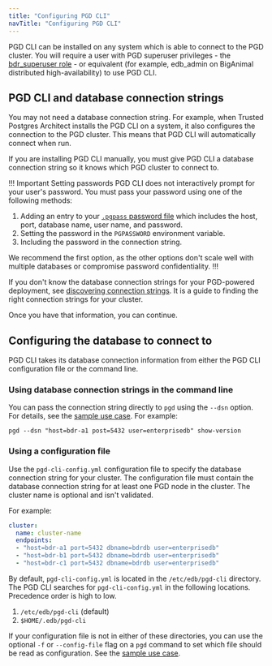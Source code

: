 ```yaml
---
title: "Configuring PGD CLI"
navTitle: "Configuring PGD CLI"
---
```


PGD CLI can be installed on any system which is able to connect to the PGD cluster. You will require a user with PGD superuser privileges - the [bdr_superuser role](../security) - or equivalent (for example, edb_admin on BigAnimal distributed high-availability) to use PGD CLI.

## PGD CLI and database connection strings

You may not need a database connection string. For example, when Trusted Postgres Architect installs the PGD CLI on a system, it also configures the connection to the PGD cluster. This means that PGD CLI will automatically connect when run. 

If you are installing PGD CLI manually, you must give PGD CLI a database connection string so it knows which PGD cluster to connect to. 

!!! Important Setting passwords
PGD CLI does not interactively prompt for your user's password. You must pass your password using one of the following methods:

 1. Adding an entry to your [`.pgpass` password file](https://www.postgresql.org/docs/current/libpq-pgpass.html) which includes the host, port, database name, user name, and password.
 1. Setting the password in the `PGPASSWORD` environment variable.
 1. Including the password in the connection string.

We recommend the first option, as the other options don't scale well with multiple databases or compromise password confidentiality.
!!!

If you don't know the database connection strings for your PGD-powered deployment, see [discovering connection strings](discover_connections). It is a guide to finding the right connection strings for your cluster.

Once you have that information, you can continue.

## Configuring the database to connect to

PGD CLI takes its database connection information from either the PGD CLI configuration file or the command line.


### Using database connection strings in the command line

You can pass the connection string directly to `pgd` using the `--dsn` option. For details, see the [sample use case](/pgd/latest/cli/#passing-a-database-connection-string). For example:

```shell
pgd --dsn "host=bdr-a1 post=5432 user=enterprisedb" show-version
```

### Using a configuration file

Use the `pgd-cli-config.yml` configuration file to specify the database connection string for your cluster. The configuration file must contain the database connection string for at least one PGD node in the cluster. The cluster name is optional and isn't validated.

For example:

```yaml
cluster:
  name: cluster-name
  endpoints:
  - "host=bdr-a1 port=5432 dbname=bdrdb user=enterprisedb"
  - "host=bdr-b1 port=5432 dbname=bdrdb user=enterprisedb"
  - "host=bdr-c1 port=5432 dbname=bdrdb user=enterprisedb"
```

By default, `pgd-cli-config.yml` is located in the `/etc/edb/pgd-cli` directory. The PGD CLI searches for `pgd-cli-config.yml` in the following locations. Precedence order is high to low.

  1. `/etc/edb/pgd-cli` (default)
  2. `$HOME/.edb/pgd-cli`

If your configuration file is not in either of these directories, you can use the optional `-f` or `--config-file` flag on a `pgd` command to set which file should be read as configuration. See the [sample use case](/pgd/latest/cli/#passing-a-database-connection-string).




